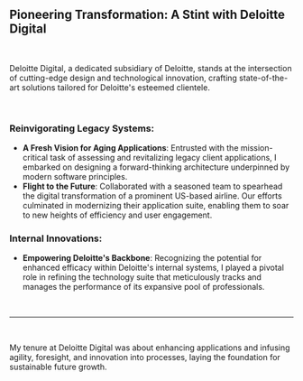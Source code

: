 ## Pioneering Transformation: A Stint with Deloitte Digital

</br>

Deloitte Digital, a dedicated subsidiary of Deloitte, stands at the intersection of cutting-edge design and technological innovation, crafting state-of-the-art solutions tailored for Deloitte's esteemed clientele.

</br>

### Reinvigorating Legacy Systems:

- **A Fresh Vision for Aging Applications**: Entrusted with the mission-critical task of assessing and revitalizing legacy client applications, I embarked on designing a forward-thinking architecture underpinned by modern software principles.
- **Flight to the Future**: Collaborated with a seasoned team to spearhead the digital transformation of a prominent US-based airline. Our efforts culminated in modernizing their application suite, enabling them to soar to new heights of efficiency and user engagement.

### Internal Innovations:

- **Empowering Deloitte's Backbone**: Recognizing the potential for enhanced efficacy within Deloitte's internal systems, I played a pivotal role in refining the technology suite that meticulously tracks and manages the performance of its expansive pool of professionals.

</br>

---

</br>

My tenure at Deloitte Digital was about enhancing applications and infusing agility, foresight, and innovation into processes, laying the foundation for sustainable future growth.
